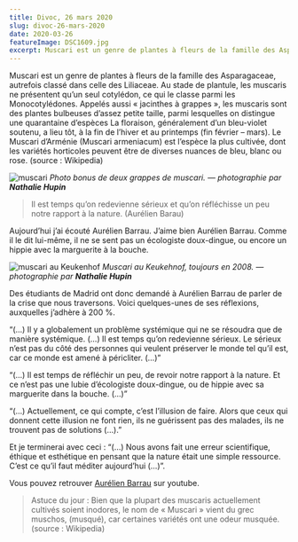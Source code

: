 ```yaml
---
title: Divoc, 26 mars 2020
slug: divoc-26-mars-2020
date: 2020-03-26
featureImage: DSC1609.jpg
excerpt: Muscari est un genre de plantes à fleurs de la famille des Asparagaceae, autrefois classé dans celle des Liliaceae...
---
```


Muscari est un genre de plantes à fleurs de la famille des Asparagaceae, autrefois classé dans celle des Liliaceae. Au stade de plantule, les muscaris ne présentent qu’un seul cotylédon, ce qui le classe parmi les Monocotylédones. Appelés aussi « jacinthes à grappes », les muscaris sont des plantes bulbeuses d’assez petite taille, parmi lesquelles on distingue une quarantaine d’espèces La floraison, généralement d’un bleu-violet soutenu, a lieu tôt, à la fin de l’hiver et au printemps (fin février – mars). Le Muscari d’Arménie (Muscari armeniacum) est l’espèce la plus cultivée, dont les variétés horticoles peuvent être de diverses nuances de bleu, blanc ou rose. (source : Wikipedia)

![muscari](DSC1609.jpg)
_Photo bonus de deux grappes de muscari. — photographie par **Nathalie Hupin**_

> Il est temps qu’on redevienne sérieux et qu’on réfléchisse un peu notre rapport à la nature. (Aurélien Barau)

Aujourd’hui j’ai écouté Aurélien Barrau. J’aime bien Aurélien Barrau. Comme il le dit lui-même, il ne se sent pas un écologiste doux-dingue, ou encore un hippie avec la marguerite à la bouche.

![muscari au Keukenhof](DSC0128-muscari-2008.jpg)
_Muscari au Keukehnof, toujours en 2008. — photographie par **Nathalie Hupin**_

Des étudiants de Madrid ont donc demandé à Aurélien Barrau de parler de la crise que nous traversons. Voici quelques-unes de ses réflexions, auxquelles j’adhère à 200 %.

“(…) Il y a globalement un problème systémique qui ne se résoudra que de manière systémique. (…) Il est temps qu’on redevienne sérieux. Le sérieux n’est pas du côté des personnes qui veulent préserver le monde tel qu’il est, car ce monde est amené à péricliter. (…)”

“(…) Il est temps de réfléchir un peu, de revoir notre rapport à la nature. Et ce n’est pas une lubie d’écologiste doux-dingue, ou de hippie avec sa marguerite dans la bouche. (…)”

“(…) Actuellement, ce qui compte, c’est l’illusion de faire. Alors que ceux qui donnent cette illusion ne font rien, ils ne guérissent pas des malades, ils ne trouvent pas de solutions (…).”

Et je terminerai avec ceci : “(…) Nous avons fait une erreur scientifique, éthique et esthétique en pensant que la nature était une simple ressource. C’est ce qu’il faut méditer aujourd’hui (…)”.

Vous pouvez retrouver [Aurélien Barrau](https://www.youtube.com/channel/UCwgqYNmYaij2_8hq_tOFyZw) sur youtube.

> Astuce du jour : Bien que la plupart des muscaris actuellement cultivés soient inodores, le nom de « Muscari » vient du grec muschos, (musqué), car certaines variétés ont une odeur musquée. (source : Wikipedia)
